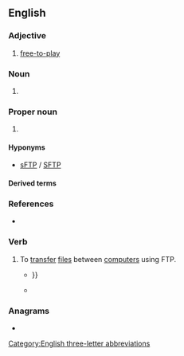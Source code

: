 ==English==

===Adjective===
{{en-adj|-}}

# {{lb|en|video games}} [[free-to-play]]

===Noun===
{{en-noun}}

# {{lb|en|psychology}} {{initialism of|[[future|Future]] [[time|Time]] [[perspective|Perspective]]|dot=|lang=en}} {{gloss|a scale developed by Carstensen and Frieder Lang}}

===Proper noun===
{{en-proper noun}}

# {{lb|en|Internet}} {{initialism of|[[File Transfer Protocol]]|dot=|lang=en}} {{gloss|a common way to transfer files over the [[Internet]].}}

====Hyponyms====
* [[sFTP]] / [[SFTP]]

====Derived terms====
{{der2
|FTP server
|FTP site
|lang=en}}

===References===
* {{pedia}}

===Verb===
{{en-verb}}

# To [[transfer]] [[file]]s between [[computer]]s using FTP.
#* {{quote-book|year=1995|author=Richard Wagner|title=Inside CompuServe|passage=Just as newsgroups have certain rules to live by, there are several courtesies to remember when '''FTPing''' and telneting to remote sites {{...}}}}
#* {{quote-book|year=2008|author=Paul Thewlis|title=WordPress for Business Bloggers|passage=Having saved '''header.php'''<!--bolded in original-->, I '''FTPed''' it back to the Sandbox theme folder, overwriting the old version.}}

===Anagrams===
* {{anagrams|en|a=fpt|FPT|PFT|TFP}}

[[Category:English three-letter abbreviations]]